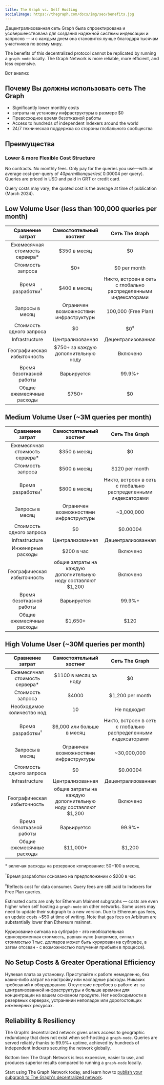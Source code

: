 ```yaml
---
title: The Graph vs. Self Hosting
socialImage: https://thegraph.com/docs/img/seo/benefits.jpg
---
```


Децентрализованная сеть Graph была спроектирована и усовершенствована для создания надежной системы индексации и запросов — и с каждым днем она становится лучше благодаря тысячам участников по всему миру.

The benefits of this decentralized protocol cannot be replicated by running a `graph-node` locally. The Graph Network is more reliable, more efficient, and less expensive.

Вот анализ:

## Почему Вы должны использовать сеть The Graph

- Significantly lower monthly costs
- затраты на установку инфраструктуры в размере $0
- Превосходное время безотказной работы
- Access to hundreds of independent Indexers around the world
- 24/7 техническая поддержка со стороны глобального сообщества

## Преимущества

### Lower & more Flexible Cost Structure

No contracts. No monthly fees. Only pay for the queries you use—with an average cost-per-query of $40 per million queries (~$0.00004 per query). Queries are priced in USD and paid in GRT or credit card.

Query costs may vary; the quoted cost is the average at time of publication (March 2024).

## Low Volume User (less than 100,000 queries per month)

|         Сравнение затрат        |         Самостоятельный хостинг         |                          Сеть The Graph                         |
| :-----------------------------: | :-------------------------------------: | :-------------------------------------------------------------: |
| Ежемесячная стоимость сервера\* |               $350 в месяц              |                                $0                               |
|        Стоимость запроса        |                   $0+                   |                           $0 per month                          |
|   Время разработки<sup>†</sup>  |               $400 в месяц              | Никто, встроен в сеть с глобально распределенными индексаторами |
|         Запросы в месяц         |  Ограничен возможностями инфраструктуры |                       100,000 (Free Plan)                       |
|     Стоимость одного запроса    |                    $0                   |                          $0<sup>‡</sup>                         |
|          Infrastructure         |             Централизованная            |                        Децентрализованная                       |
|   Географическая избыточность   |   $750+ за каждую дополнительную ноду   |                             Включено                            |
|     Время безотказной работы    |               Варьируется               |                              99.9%+                             |
|    Общие ежемесячные расходы    | <span className="highlight-row" />$750+ |                                $0                               |

## Medium Volume User (~3M queries per month)

|         Сравнение затрат        |                    Самостоятельный хостинг                    |                          Сеть The Graph                         |
| :-----------------------------: | :-----------------------------------------------------------: | :-------------------------------------------------------------: |
| Ежемесячная стоимость сервера\* |                          $350 в месяц                         |                                $0                               |
|        Стоимость запроса        |                          $500 в месяц                         |                          $120 per month                         |
|   Время разработки<sup>†</sup>  |                          $800 в месяц                         | Никто, встроен в сеть с глобально распределенными индексаторами |
|         Запросы в месяц         |             Ограничен возможностями инфраструктуры            |                            ~3,000,000                           |
|     Стоимость одного запроса    |                               $0                              |                             $0.00004                            |
|          Infrastructure         |                        Централизованная                       |                        Децентрализованная                       |
|        Инженерные расходы       |                           $200 в час                          |                             Включено                            |
|   Географическая избыточность   | общие затраты на каждую дополнительную ноду составляют $1,200 |                             Включено                            |
|     Время безотказной работы    |                          Варьируется                          |                              99.9%+                             |
|    Общие ежемесячные расходы    |           <span className="highlight-row" /> $1,650+          |                               $120                              |

## High Volume User (~30M queries per month)

|         Сравнение затрат        |                    Самостоятельный хостинг                    |                          Сеть The Graph                         |
| :-----------------------------: | :-----------------------------------------------------------: | :-------------------------------------------------------------: |
| Ежемесячная стоимость сервера\* |                     $1100 в месяц за ноду                     |                                $0                               |
|        Стоимость запроса        |                             $4000                             |                         $1,200 per month                        |
|    Необходимое количество нод   |                               10                              |                           Не подходит                           |
|   Время разработки<sup>†</sup>  |                   $6,000 или больше в месяц                   | Никто, встроен в сеть с глобально распределенными индексаторами |
|         Запросы в месяц         |             Ограничен возможностями инфраструктуры            |                           ~30,000,000                           |
|     Стоимость одного запроса    |                               $0                              |                             $0.00004                            |
|          Infrastructure         |                        Централизованная                       |                        Децентрализованная                       |
|   Географическая избыточность   | общие затраты на каждую дополнительную ноду составляют $1,200 |                             Включено                            |
|     Время безотказной работы    |                          Варьируется                          |                              99.9%+                             |
|    Общие ежемесячные расходы    |          <span className="highlight-row" /> $11,000+          |                              $1,200                             |

\* включая расходы на резервное копирование: $50-$100 в месяц

<sup>†</sup>Время разработки основано на предположении о $200 в час

<sup>‡</sup>Reflects cost for data consumer. Query fees are still paid to Indexers for Free Plan queries.

Estimated costs are only for Ethereum Mainnet subgraphs — costs are even higher when self hosting a `graph-node` on other networks. Some users may need to update their subgraph to a new version. Due to Ethereum gas fees, an update costs ~$50 at time of writing. Note that gas fees on [Arbitrum](/archived/arbitrum/arbitrum-faq/) are substantially lower than Ethereum mainnet.

Курирование сигнала на субграфе - это необязательная единовременная стоимость, равная нулю (например, сигнал стоимостью 1 тыс. долларов может быть курирован на субграфе, а затем отозван - с возможностью получения прибыли в процессе).

## No Setup Costs & Greater Operational Efficiency

Нулевая плата за установку. Приступайте к работе немедленно, без каких-либо затрат на настройку или накладные расходы. Никаких требований к оборудованию. Отсутствие перебоев в работе из-за централизованной инфраструктуры и больше времени для концентрации на вашем основном продукте. Нет необходимости в резервных серверах, устранении неполадок или дорогостоящих инженерных ресурсах.

## Reliability & Resiliency

The Graph’s decentralized network gives users access to geographic redundancy that does not exist when self-hosting a `graph-node`. Queries are served reliably thanks to 99.9%+ uptime, achieved by hundreds of independent Indexers securing the network globally.

Bottom line: The Graph Network is less expensive, easier to use, and produces superior results compared to running a `graph-node` locally.

Start using The Graph Network today, and learn how to [publish your subgraph to The Graph's decentralized network](/subgraphs/quick-start/).
